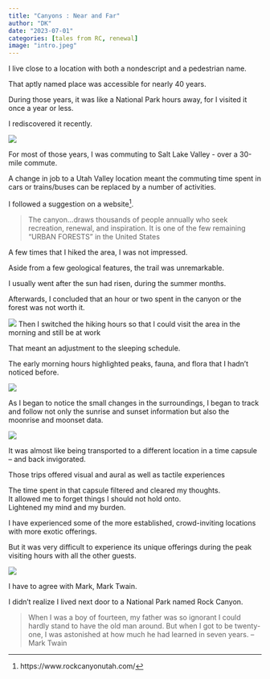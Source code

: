---
title: "Canyons : Near and Far"
author: "DK"
date: "2023-07-01"
categories: [tales from RC, renewal]
image: "intro.jpeg"
---

I live close to a location with both a nondescript and a pedestrian name.

That aptly named place was accessible for nearly 40 years.

During those years, it was like a National Park hours away, for I visited it once a year or less.

I rediscovered it recently.

![](flora2.jpeg)

For most of those years, I was commuting to Salt Lake Valley - over a 30-mile commute.

A change in job to a Utah Valley location meant the commuting time spent in cars or trains/buses can be replaced by a number of activities.

I followed a suggestion on a website^[https://www.rockcanyonutah.com/].

> The canyon...draws thousands of people annually who seek recreation, renewal, and inspiration. 
> It is one of the few remaining "URBAN FORESTS" in the United States

A few times that I hiked the area, I was not impressed.

Aside from a few geological features, the trail was unremarkable.

I usually went after the sun had risen, during the summer months.

Afterwards, I concluded that an hour or two spent in the canyon or the forest was not worth it.

![](flora1.jpeg)
Then I switched the hiking hours so that I could visit the area in the morning and still be at work

That meant an adjustment to the sleeping schedule.

The early morning hours highlighted peaks, fauna, and flora that I hadn't noticed before.

![](fauna.jpeg)

As I began to notice the small changes in the surroundings, I began to track and follow not only the sunrise and sunset information but also the moonrise and moonset data.

![](moon.jpeg)

It was almost like being transported to a different location in a time capsule -- and back invigorated.

Those trips offered visual and aural as well as tactile experiences

The time spent in that capsule filtered and cleared my thoughts.  
It allowed me to forget things I should not hold onto.  
Lightened my mind and my burden.

I have experienced some of the more established, crowd-inviting locations with more exotic offerings.

But it was very difficult to experience its unique offerings during the peak visiting hours with all the other guests.

![](sun.jpeg)

I have to agree with Mark, Mark Twain.

I didn't realize I lived next door to a National Park named Rock Canyon.

>When I was a boy of fourteen, my father was so ignorant I could hardly stand to have the old man around. But when I got to be twenty-one, I was astonished at how much he had learned in seven years.
-- Mark Twain
